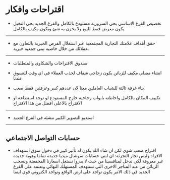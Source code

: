 # اقتراحات وافكار

* تخصيص الفرع الاساسي بحي السرورية مستودع بالكامل والفرع الجديد بحي النخيل يكون معرض فقط  للبيع ولا يخزن به شئ ويكون مكيف بالكامل
---
* حقق أهداف علامتك التجارية المجتمعية عبر استغلال الفرص الخيرية بالتعاون مع عملائك من خلال خاصية تبنى جمعية خيرية.
---
* صندوق الاقتراحات والشكاوى والمتطلبات
* انشاء مصلي مكيف للزبائن يكون زجاجي شفاف لجذب العملاء في اي وقت للتسوق عندنا
* بناء غرفة ثالثة للشباب العاملين معنا لان عددهم كبير وغرفتين فقط صعب


* تكييف المكان بالكامل واحاطته بابواب زجاجية خارج المستودع لو توجد استطاعة او الاقتراح بالاعلى افضل من هذا الاقتراح

---

* استديو التصوير الكبير ننشئه في الفرع الجديد 

--- 

## حسابات التواصل الاجتماعي

* اقتراح صعب شوي لكن ان شاء الله يكون له تأثير كبير في دخول سوق استهداف الافراد وليس تجار التجزئة: ان ابني حسابات سوشال ميديا جديدة تماما وهوية جديدة غير معروفة لكي ندخل لمنافسينا من حيث لا يدروا نستغل اسعارنا المخفضة ونسحب الزبائن من عند المتاجر الاخرى التي تستهدف المستهلك النهائي ونعتمد على الفرع الجديد في ذلك الامر يكون تواجد على ارض الواقع وتواجد الكتروني قوي ايضا




